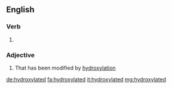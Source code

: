 ==English==

===Verb===
{{head|en}}

# {{en-past of|hydroxylate}}

===Adjective===
{{en-adj}}

# {{context|organic chemistry|lang=en}} That has been modified by [[hydroxylation]]

[[de:hydroxylated]]
[[fa:hydroxylated]]
[[it:hydroxylated]]
[[mg:hydroxylated]]